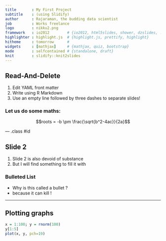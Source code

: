 ```yaml
---
title       : My First Project
subtitle    : (using Slidify)
author      : Rajaraman, the budding data scientist
job         : Works freelance
logo        : nikku2.png
framework   : io2012        # {io2012, html5slides, shower, dzslides, ...}
highlighter : highlight.js  # {highlight.js, prettify, highlight}
hitheme     : tomorrow      # 
widgets     : [mathjax]     # {mathjax, quiz, bootstrap}
mode        : selfcontained # {standalone, draft}
knit        : slidify::knit2slides
---
```


## Read-And-Delete

1. Edit YAML front matter
2. Write using R Markdown
3. Use an empty line followed by three dashes to separate slides!

### Let us do some maths:

$$roots = -b \pm \frac{\sqrt{b^2-4ac}}{2a}$$

--- .class #id 

## Slide 2

1. Slide 2 is also devoid of substance
2. But I will find something to fill it with

### Bulleted List

* Why is this called a bullet ?
* because it can kill !

---
## Plotting graphs
```r
x = 1:100; y = rnorm(100)
y[1:5]
plot(x, y, pch=19)
```


